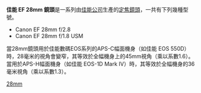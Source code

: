 {{Infobox photographic lens
| name         = Canon EF 28mm {{f/}}2.8
| image        = 
| maker        = [[佳能|佳能]]
| feat-is      = n
| feat-usm     = n
| feat-sbf     = n
| feat-macro   = n
| feat-special = 
| type         = p
| application  = wide-angle prime lens
| flength      = 28 mm
| fov          = 1.0
| aperture     = {{f/}}2.8 - {{f/}}22
| groups       = 5
| elements     = 5
| diaphragm    = 5
| close-dist   = 0.3 m
| max-mag      = 0.13
| weight       = 185 g
| max-diameter = 67.4 mm
| max-length   = 42.5 mm
| filter       = 52 mm
| hood         = 
| av-horiz     = 
| av-vert      = 
| av-diag      = 
| start        = April 1987
| msrp         = $340
| category     = Canon EF lenses
}}
'''佳能 EF 28mm 鏡頭'''是一系列由[[佳能公司|佳能公司]]生產的[[定焦鏡頭|定焦鏡頭]]，一共有下列幾種型號。
*Canon EF 28mm f/2.8
*Canon EF 28mm f/1.8 USM

當28mm鏡頭用於佳能數碼EOS系列的APS-C幅面機身（如佳能 EOS 550D）時，28毫米的視角會變窄，其等效於全幅機身上的45mm視角（乘以系數1.6）。當用於APS-H幅面機身（如佳能 EOS-1D Mark IV）時，其等效於全幅機身的36毫米視角（乘以系數1.3）。

{{Canon EF lenses}}

[[Category:佳能EF接環鏡頭|28mm]]